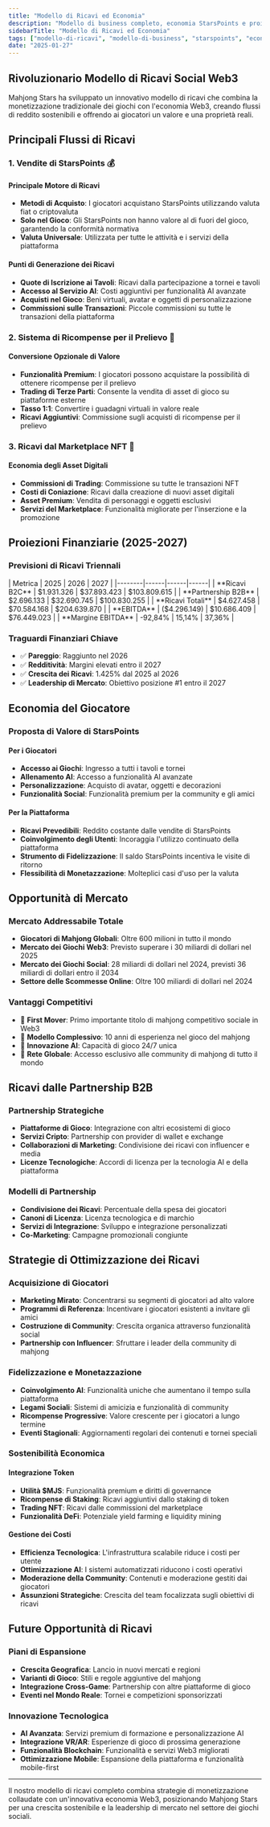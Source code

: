 ```yaml
---
title: "Modello di Ricavi ed Economia"
description: "Modello di business completo, economia StarsPoints e proiezioni finanziarie per una crescita sostenibile"
sidebarTitle: "Modello di Ricavi ed Economia"
tags: ["modello-di-ricavi", "modello-di-business", "starspoints", "economia", "proiezioni"]
date: "2025-01-27"
---
```



## Rivoluzionario Modello di Ricavi Social Web3

Mahjong Stars ha sviluppato un innovativo modello di ricavi che combina la monetizzazione tradizionale dei giochi con l'economia Web3, creando flussi di reddito sostenibili e offrendo ai giocatori un valore e una proprietà reali.

## Principali Flussi di Ricavi

### 1. Vendite di StarsPoints 💰

#### Principale Motore di Ricavi
- **Metodi di Acquisto**: I giocatori acquistano StarsPoints utilizzando valuta fiat o criptovaluta
- **Solo nel Gioco**: Gli StarsPoints non hanno valore al di fuori del gioco, garantendo la conformità normativa
- **Valuta Universale**: Utilizzata per tutte le attività e i servizi della piattaforma

#### Punti di Generazione dei Ricavi
- **Quote di Iscrizione ai Tavoli**: Ricavi dalla partecipazione a tornei e tavoli
- **Accesso al Servizio AI**: Costi aggiuntivi per funzionalità AI avanzate
- **Acquisti nel Gioco**: Beni virtuali, avatar e oggetti di personalizzazione
- **Commissioni sulle Transazioni**: Piccole commissioni su tutte le transazioni della piattaforma

### 2. Sistema di Ricompense per il Prelievo 🔄

#### Conversione Opzionale di Valore
- **Funzionalità Premium**: I giocatori possono acquistare la possibilità di ottenere ricompense per il prelievo
- **Trading di Terze Parti**: Consente la vendita di asset di gioco su piattaforme esterne
- **Tasso 1:1**: Convertire i guadagni virtuali in valore reale
- **Ricavi Aggiuntivi**: Commissione sugli acquisti di ricompense per il prelievo

### 3. Ricavi dal Marketplace NFT 🎨

#### Economia degli Asset Digitali
- **Commissioni di Trading**: Commissione su tutte le transazioni NFT
- **Costi di Coniazione**: Ricavi dalla creazione di nuovi asset digitali
- **Asset Premium**: Vendita di personaggi e oggetti esclusivi
- **Servizi del Marketplace**: Funzionalità migliorate per l'inserzione e la promozione

## Proiezioni Finanziarie (2025-2027)

### Previsioni di Ricavi Triennali

<Card className='mt-4 w-fit'>
| Metrica | 2025 | 2026 | 2027 |
|--------|------|------|------|
| **Ricavi B2C** | $1.931.326 | $37.893.423 | $103.809.615 |
| **Partnership B2B** | $2.696.133 | $32.690.745 | $100.830.255 |
| **Ricavi Totali** | $4.627.458 | $70.584.168 | $204.639.870 |
| **EBITDA** | ($4.296.149) | $10.686.409 | $76.449.023 |
| **Margine EBITDA** | -92,84% | 15,14% | 37,36% |
</Card>

### Traguardi Finanziari Chiave
- ✅ **Pareggio**: Raggiunto nel 2026
- ✅ **Redditività**: Margini elevati entro il 2027
- ✅ **Crescita dei Ricavi**: 1.425% dal 2025 al 2026
- ✅ **Leadership di Mercato**: Obiettivo posizione #1 entro il 2027

## Economia del Giocatore

### Proposta di Valore di StarsPoints

#### Per i Giocatori
- **Accesso ai Giochi**: Ingresso a tutti i tavoli e tornei
- **Allenamento AI**: Accesso a funzionalità AI avanzate
- **Personalizzazione**: Acquisto di avatar, oggetti e decorazioni
- **Funzionalità Social**: Funzionalità premium per la community e gli amici

#### Per la Piattaforma
- **Ricavi Prevedibili**: Reddito costante dalle vendite di StarsPoints
- **Coinvolgimento degli Utenti**: Incoraggia l'utilizzo continuato della piattaforma
- **Strumento di Fidelizzazione**: Il saldo StarsPoints incentiva le visite di ritorno
- **Flessibilità di Monetazzazione**: Molteplici casi d'uso per la valuta


## Opportunità di Mercato

### Mercato Addressabile Totale
- **Giocatori di Mahjong Globali**: Oltre 600 milioni in tutto il mondo
- **Mercato dei Giochi Web3**: Previsto superare i 30 miliardi di dollari nel 2025
- **Mercato dei Giochi Social**: 28 miliardi di dollari nel 2024, previsti 36 miliardi di dollari entro il 2034
- **Settore delle Scommesse Online**: Oltre 100 miliardi di dollari nel 2024

### Vantaggi Competitivi
- 🥇 **First Mover**: Primo importante titolo di mahjong competitivo sociale in Web3
- 🥇 **Modello Complessivo**: 10 anni di esperienza nel gioco del mahjong
- 🥇 **Innovazione AI**: Capacità di gioco 24/7 unica
- 🥇 **Rete Globale**: Accesso esclusivo alle community di mahjong di tutto il mondo

## Ricavi dalle Partnership B2B

### Partnership Strategiche
- **Piattaforme di Gioco**: Integrazione con altri ecosistemi di gioco
- **Servizi Cripto**: Partnership con provider di wallet e exchange
- **Collaborazioni di Marketing**: Condivisione dei ricavi con influencer e media
- **Licenze Tecnologiche**: Accordi di licenza per la tecnologia AI e della piattaforma

### Modelli di Partnership
- **Condivisione dei Ricavi**: Percentuale della spesa dei giocatori
- **Canoni di Licenza**: Licenza tecnologica e di marchio
- **Servizi di Integrazione**: Sviluppo e integrazione personalizzati
- **Co-Marketing**: Campagne promozionali congiunte

## Strategie di Ottimizzazione dei Ricavi

### Acquisizione di Giocatori
- **Marketing Mirato**: Concentrarsi su segmenti di giocatori ad alto valore
- **Programmi di Referenza**: Incentivare i giocatori esistenti a invitare gli amici
- **Costruzione di Community**: Crescita organica attraverso funzionalità social
- **Partnership con Influencer**: Sfruttare i leader della community di mahjong

### Fidelizzazione e Monetazzazione
- **Coinvolgimento AI**: Funzionalità uniche che aumentano il tempo sulla piattaforma
- **Legami Sociali**: Sistemi di amicizia e funzionalità di community
- **Ricompense Progressive**: Valore crescente per i giocatori a lungo termine
- **Eventi Stagionali**: Aggiornamenti regolari dei contenuti e tornei speciali

### Sostenibilità Economica

#### Integrazione Token
- **Utilità $MJS**: Funzionalità premium e diritti di governance
- **Ricompense di Staking**: Ricavi aggiuntivi dallo staking di token
- **Trading NFT**: Ricavi dalle commissioni del marketplace
- **Funzionalità DeFi**: Potenziale yield farming e liquidity mining

#### Gestione dei Costi
- **Efficienza Tecnologica**: L'infrastruttura scalabile riduce i costi per utente
- **Ottimizzazione AI**: I sistemi automatizzati riducono i costi operativi
- **Moderazione della Community**: Contenuti e moderazione gestiti dai giocatori
- **Assunzioni Strategiche**: Crescita del team focalizzata sugli obiettivi di ricavi

## Future Opportunità di Ricavi

### Piani di Espansione
- **Crescita Geografica**: Lancio in nuovi mercati e regioni
- **Varianti di Gioco**: Stili e regole aggiuntive del mahjong
- **Integrazione Cross-Game**: Partnership con altre piattaforme di gioco
- **Eventi nel Mondo Reale**: Tornei e competizioni sponsorizzati

### Innovazione Tecnologica
- **AI Avanzata**: Servizi premium di formazione e personalizzazione AI
- **Integrazione VR/AR**: Esperienze di gioco di prossima generazione
- **Funzionalità Blockchain**: Funzionalità e servizi Web3 migliorati
- **Ottimizzazione Mobile**: Espansione della piattaforma e funzionalità mobile-first

---

Il nostro modello di ricavi completo combina strategie di monetizzazione collaudate con un'innovativa economia Web3, posizionando Mahjong Stars per una crescita sostenibile e la leadership di mercato nel settore dei giochi sociali.